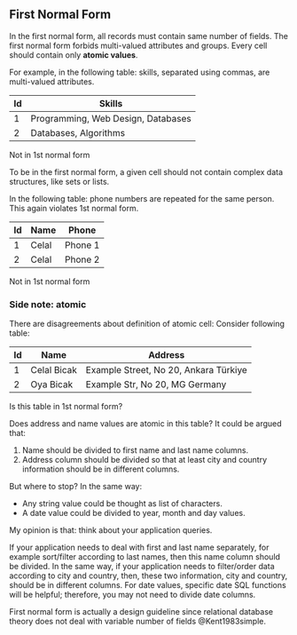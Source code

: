 ## First Normal Form

In the first normal form, all records must contain same number of fields.
The first normal form forbids multi-valued attributes and groups.
Every cell should contain only **atomic values**.

For example, in the following table: skills, separated using commas, are multi-valued attributes. 


| Id | Skills                             |
|----|------------------------------------|
| 1  | Programming, Web Design, Databases |
| 2  | Databases, Algorithms              |

:::{.callout-important}
Not in 1st normal form
:::

To be in the first normal form, a given cell should not contain complex data structures, like sets or lists.


In the following table: phone numbers are repeated for the same person.
This again violates 1st normal form.

| Id | Name   | Phone   |
|----|--------|---------|
| 1  | Celal | Phone 1 |
| 2  | Celal | Phone 2 |

:::{.callout-important}
Not in 1st normal form
:::


### Side note: atomic 

There are disagreements about definition of atomic cell:
Consider following table:



| Id | Name   | Address                               |
|----|--------|---------------------------------------|
| 1  | Celal Bicak | Example Street, No 20, Ankara Türkiye |
| 2  | Oya Bicak  | Example Str, No 20, MG Germany        |

:::{.callout-tip}
Is this table in 1st normal form?
:::


Does address and name values are atomic in this table?
It could be argued that:

1. Name should be divided to first name and last name columns.
2. Address column should be divided so that at least city and country information should be in different columns.

But where to stop?
In the same way: 

- Any string value could be thought as list of characters.
- A date value could be divided to year, month and day values.

My opinion is that: think about your application queries.

If your application needs to deal with first and last name separately, for example sort/filter according to last names, then this name column should be divided.
In the same way, if your application needs to filter/order data according to city and country, then, these two information, city and country, should be in different columns.
For date values, specific date SQL functions will be helpful; therefore, you may not need to divide date columns.

First normal form is actually a design guideline since relational database theory does not deal with variable number of fields  @Kent1983simple.
